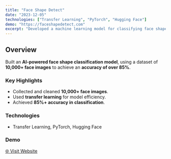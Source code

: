 ```yaml
---
title: "Face Shape Detect"
date: "2023-12-05"
technologies: ["Transfer Learning", "PyTorch", "Hugging Face"]
demo: "https://faceshapedetect.com"
excerpt: "Developed a machine learning model for classifying face shapes with 85%+ accuracy."
---
```


## Overview

Built an **AI-powered face shape classification model**, using a dataset of **10,000+ face images** to achieve an **accuracy of over 85%**.

### Key Highlights

- Collected and cleaned **10,000+ face images**.
- Used **transfer learning** for model efficiency.
- Achieved **85%+ accuracy in classification**.

### Technologies

- Transfer Learning, PyTorch, Hugging Face

### Demo

[🌐 Visit Website](https://faceshapedetect.com)
